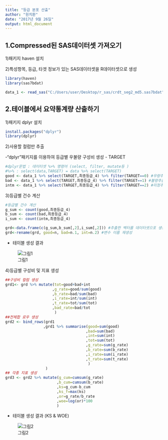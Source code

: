 ```yaml
---
title: "등급 분포 산출"
author: "원치환"
date: "2017년 9월 26일"
output: html_document
---
```


## 1.Compressed된 SAS데이터셋 가져오기
1)패키지 haven 설치

2)특성항목, 등급, 타겟 정보가 있는 SAS데이터셋을 R데이터셋으로 생성

```r
library(haven)
library(sas7bdat)

data_1 <- read_sas("C:/Users/user/Desktop/r_sas/crdt_seg2_md5.sas7bdat")
```

## 2.테이블에서 요약통계량 산출하기
1)패키지 dplyr 설치

```r
install.packages("dplyr")
library(dplyr)
```

2)사용할 컬럼만 추출

-"dplyr"패키지를 이용하여 등급별 우불량 구성비 생성
- TARGET 
```r
#dplyr문법 : 데이터셋 %>% 명령어 (select, filter, mutate등 )
#%>% : select(data,TARGET) = data %>% select(TARGET) 
good <- data_1 %>% select(TARGET,최종등급_4) %>% filter(TARGET==0) #우량추출
bad <- data_1 %>% select(TARGET,최종등급_4) %>% filter(TARGET==1) #불량추출
intm <- data_1 %>% select(TARGET,최종등급_4) %>% filter(TARGET==2) #미정추출
```

3)등급별 건수 계산
```r
#등급별 건수 계산
g_sum <- count(good,최종등급_4)
b_sum <- count(bad,최종등급_4)
i_sum <- count(intm,최종등급_4)

grd<-data.frame(c(g_sum,b_sum[,2],i_sum[,2])) #추출한 벡터를 데이터셋으포 생성
grd<-rename(grd, good=n, bad=n.1, int=n.2) #변수 이름 재생성
```

- 테이블 생성 결과

![그림1](https://github.com/CHWON-KR/self/blob/master/picture01.PNG)

4)등급별 구성비 및 지표 생성

```r
##구성비 컬럼 생성
grd1<- grd %>% mutate(tot=good+bad+int
                     ,g_rate=good/sum(good)
                     ,b_rate=bad/sum(bad)
                     ,i_rate=int/sum(int)
                     ,t_rate=tot/sum(tot)
                     ,bad_rate=bad/tot
                      )
##전체합 로우 생성
grd2 <- bind_rows(grd1
                 ,grd1 %>% summarise(good=sum(good)
                                    ,bad=sum(bad)
                                    ,int=sum(int)
                                    ,tot=sum(tot)
                                    ,g_rate=sum(g_rate)
                                    ,b_rate=sum(b_rate)
                                    ,i_rate=sum(i_rate)
                                    ,t_rate=sum(t_rate)
                                     )
                  )
## 각종 지표 생성
grd3 <- grd2 %>% mutate(g_cum=cumsum(g_rate)
                       ,b_cum=cumsum(b_rate)
                       ,ks=g_cum-b_cum
                       ,ks_f=max(ks)
                       ,or=g_rate/b_rate
                       ,woe=log(or)*100
                       )
```

- 테이블 생성 결과 (KS & WOE)

![그림2](https://github.com/CHWON-KR/self/blob/master/picture02.PNG)